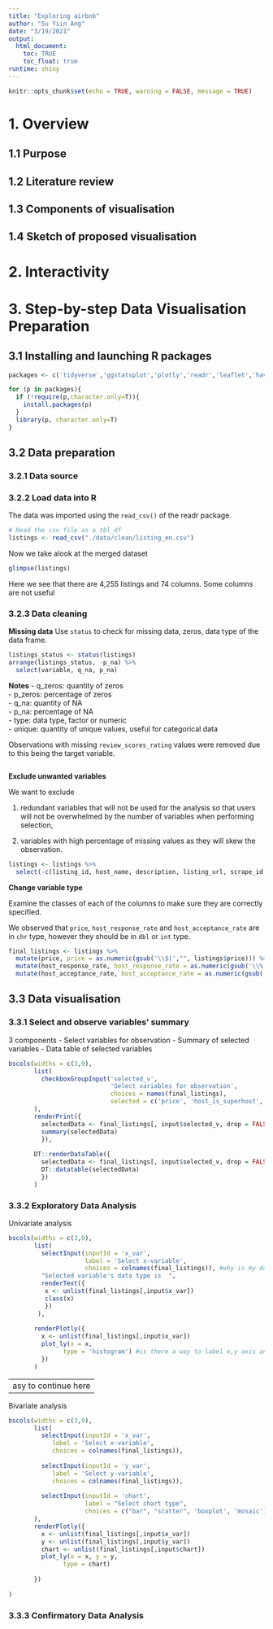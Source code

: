 ```yaml
---
title: "Exploring airbnb"
author: "Su Yiin Ang"
date: "3/19/2021"
output: 
  html_document:
    toc: TRUE
    toc_float: true
runtime: shiny
---
```


```r
knitr::opts_chunk$set(echo = TRUE, warning = FALSE, message = TRUE)
```

# 1. Overview

## 1.1 Purpose

## 1.2 Literature review

## 1.3 Components of visualisation

## 1.4 Sketch of proposed visualisation

# 2. Interactivity

# 3. Step-by-step Data Visualisation Preparation

## 3.1 Installing and launching R packages

```r
packages <- c('tidyverse','ggstatsplot','plotly','readr','leaflet','haven','funModeling','crosstalk','RColorBrewer','data.table','shiny')

for (p in packages){
  if (!require(p,character.only=T)){
    install.packages(p)
  }
  library(p, character.only=T)
}
```

## 3.2 Data preparation
### 3.2.1 Data source



### 3.2.2 Load data into R
The data was imported using the `read_csv()` of the readr package.

```r
# Read the csv file as a tbl_df
listings <- read_csv("./data/clean/listing_en.csv")

```

Now we take alook at the merged dataset
```r
glimpse(listings)
```

Here we see that there are 4,255 listings and 74 columns. Some columns are not useful

### 3.2.3 Data cleaning

**Missing data**
Use `status` to check for missing data, zeros, data type of the data frame.

```r
listings_status <- status(listings)
arrange(listings_status, -p_na) %>%
  select(variable, q_na, p_na)
```

**Notes**
- q_zeros: quantity of zeros  
- p_zeros: percentage of zeros  
- q_na: quantity of NA  
- p_na: percentage of NA  
- type: data type, factor or numeric  
- unique: quantity of unique values, useful for categorical data  

Observations with missing `review_scores_rating` values were removed due to this being the target variable.

```r


```

**Exclude unwanted variables**

We want to exclude  

(1) redundant variables that will not be used for the analysis so that users will not be overwhelmed by the number of variables when performing selection,  

(2) variables with high percentage of missing values as they will skew the observation.

```r
listings <- listings %>%
  select(-c(listing_id, host_name, description, listing_url, scrape_id, last_scraped, name, picture_url,host_id, host_url,  host_location, host_about,host_thumbnail_url, host_picture_url, host_listings_count, host_neighbourhood, neighbourhood, neighborhood_overview, bathrooms, host_verifications,calendar_updated,calendar_last_scraped, first_review,last_review,license, description_lang, amenities, latitude, longitude))
```

**Change variable type**

Examine the classes of each of the columns to make sure they are correctly specified.

We observed that `price`, `host_response_rate` and `host_acceptance_rate` are in `chr` type, however they should be in `dbl` or `int` type.

```r
final_listings <- listings %>%
  mutate(price, price = as.numeric(gsub('\\$|',"", listings$price))) %>%  
  mutate(host_response_rate, host_response_rate = as.numeric(gsub('\\%|',"", listings$host_response_rate))) %>%
  mutate(host_acceptance_rate, host_acceptance_rate = as.numeric(gsub('\\%|',"", listings$host_acceptance_rate)))
```

## 3.3 Data visualisation

### 3.3.1 Select and observe variables' summary

3 components 
- Select variables for observation
- Summary of selected variables
- Data table of selected variables

```r
bscols(widths = c(3,9),
       list(
         checkboxGroupInput('selected_v', 
                            'Select variables for observation', 
                            choices = names(final_listings), 
                            selected = c('price', 'host_is_superhost','review_scores_rating'))
       ),
       renderPrint({
         selectedData <- final_listings[, input$selected_v, drop = FALSE]
         summary(selectedData)
         }),
       
       DT::renderDataTable({
         selectedData <- final_listings[, input$selected_v, drop = FALSE]
         DT::datatable(selectedData)
         })
       )
```

### 3.3.2 Exploratory Data Analysis

Univariate analysis

```r
bscols(widths = c(3,9),
       list(
         selectInput(inputId = 'x_var',
                     label = 'Select x-variable',
                     choices = colnames(final_listings)), #why is my date showing as number???
         "Selected variable's data type is  ",
         renderText({
          x <- unlist(final_listings[,input$x_var])
          class(x)
          })
        ),
  
       renderPlotly({
         x <- unlist(final_listings[,input$x_var])
         plot_ly(x = x,
               type = 'histogram') #is there a way to label x,y axis and title? layout did not work
         })
       )
```



----------------------
asy to continue here
-----------

Bivariate analysis

```r
bscols(widths = c(3,9),
       list(
         selectInput(inputId = 'x_var',
            label = 'Select x-variable',
            choices = colnames(final_listings)),
         
         selectInput(inputId = 'y_var',
            label = 'Select y-variable',
            choices = colnames(final_listings)),
         
         selectInput(inputId = 'chart',
                     label = "Select chart type",
                     choices = c("bar", "scatter", 'boxplot', 'mosaic'))
       ),
       renderPlotly({
         x <- unlist(final_listings[,input$x_var])
         y <- unlist(final_listings[,input$y_var])
         chart <- unlist(final_listings[,input$chart])
         plot_ly(x = x, y = y,
               type = chart)
         
       })
       
)

```


### 3.3.3 Confirmatory Data Analysis





